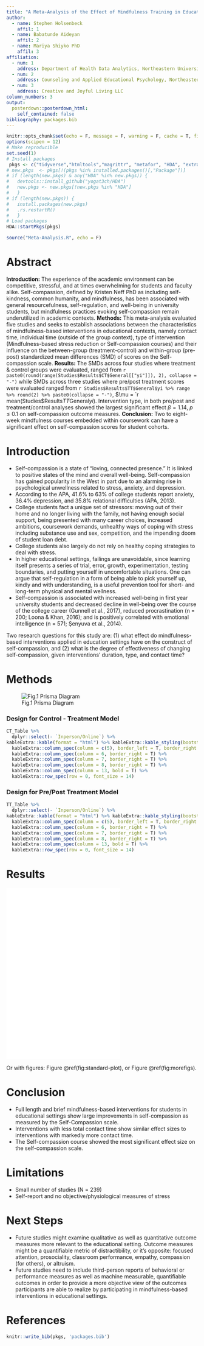 ```yaml
---
title: "A Meta-Analysis of the Effect of Mindfulness Training in Education on Self-Compassion"
author:
  - name: Stephen Holsenbeck
    affil: 1
  - name: Babatunde Aideyan
    affil: 2
  - name: Mariya Shiyko PhD
    affil: 3
affiliation:
  - num: 1
    address: Department of Health Data Analytics, Northeastern University; Boston, MA
  - num: 2
    address: Counseling and Applied Educational Psychology, Northeastern University; Boston, MA
  - num: 3
    address: Creative and Joyful Living LLC
column_numbers: 3
output: 
  posterdown::posterdown_html:
    self_contained: false
bibliography: packages.bib
---
```


```r
knitr::opts_chunk$set(echo = F, message = F, warning = F, cache = T, fig.align = 'center', fig.height = 5, fig.width = 7.5, tidy = T, tidy.opts = list(width.cutoff = 80))
options(scipen = 12)
# Make reproducible
set.seed(1)
# Install packages
 pkgs <- c("tidyverse","htmltools","magrittr", "metafor", "HDA", "extrafont")
# new.pkgs  <- pkgs[!(pkgs %in% installed.packages()[,"Package"])]
# if (length(new.pkgs) & any("HDA" %in% new.pkgs)) {
#   devtools::install_github("yogat3ch/HDA")
#   new.pkgs <- new.pkgs[!new.pkgs %in% "HDA"]
#   }
# if (length(new.pkgs)) {
#   install.packages(new.pkgs)
#   .rs.restartR()
#   }
# Load packages
HDA::startPkgs(pkgs)
```
```r
source("Meta-Analysis.R", echo = F)
```

# Abstract

**Introduction:** The experience of the academic environment can be competitive, stressful, and at times overwhelming for students and faculty alike. Self-compassion, defined by Kristen Neff PhD as including self-kindness, common humanity, and mindfulness, has been associated with general resourcefulness, self-regulation, and well-being in university students, but mindfulness practices evoking self-compassion remain underutilized in academic contexts. **Methods:** This meta-analysis evaluated five studies and seeks to establish associations between the characteristics of mindfulness-based interventions in educational contexts, namely contact time, individual time (outside of the group context), type of intervention (Mindfulness-based stress reduction or Self-compassion courses) and their influence on the between-group (treatment-control) and within-group (pre-post) standardized mean differences (SMD) of scores on the Self-compassion scale. **Results:** The SMDs across four studies where treatment & control groups were evaluated, ranged from `r  paste0(round(range(Studies$Results$CT$General[["yi"]]), 2), collapse = "-")` while SMDs across three studies where pre/post treatment scores were evaluated ranged from `r Studies$Results$TT$General$yi %>% range %>% round(2) %>% paste0(collapse = "-")`, $\mu = `r mean(Studies$Results$TT$General$yi) %>% round(2)`$.  Intervention type, in both pre/post and treatment/control analyses showed the largest significant effect $\beta= 1.14$, $p \leq 0.1$ on self-compassion outcome measures. **Conclusion:** Two to eight-week mindfulness courses embedded within coursework can have a significant effect on self-compassion scores for student cohorts.

# Introduction
- Self-compassion is a state of “loving, connected presence.” It is linked to positive states of the mind and overall well-being. Self-compassion has gained popularity in the West in part due to an alarming rise in psychological unwellness related to stress, anxiety, and depression. 
- According to the APA, 41.6% to 63% of college students report anxiety, 36.4% depression, and 35.8% relational difficulties (APA, 2013).
- College students fact a unique set of stressors: moving out of their home and no longer living with the family, not having enough social support, being presented with many career choices, increased ambitions, coursework demands, unhealthy ways of coping with stress including substance use and sex, competition, and the impending doom of student loan debt.
- College students also largely do not rely on healthy coping strategies to deal with stress. 
- In higher educational settings, failings are unavoidable, since learning itself presents a series of trial, error, growth, experimentation, testing boundaries, and putting yourself in uncomfortable situations. One can argue that self-regulation in a form of being able to pick yourself up, kindly and with understanding, is a useful prevention tool for short- and long-term physical and mental wellness. 
- Self-compassion is associated with increased well-being in first year university students and decreased decline in well-being over the course of the college career (Gunnell et al., 2017), reduced procrastination (n = 200; Loona & Khan, 2016); and is positively correlated with emotional intelligence (n = 571; Şenyuva et al., 2014).

Two research questions for this study are: (1) what effect do mindfulness-based interventions applied in education settings have on the construct of self-compassion, and (2) what is the degree of effectiveness of changing self-compassion, given interventions’ duration, type, and contact time?


# Methods
![Fig.1 Prisma Diagram](PrismaDiagram.png)

### Design for Control - Treatment Model
```r

CT_Table %>%
  dplyr::select(- `Inperson/Online`) %>% 
kableExtra::kable(format = "html") %>% kableExtra::kable_styling(bootstrap_options = "striped", full_width = T, position = "center", font_size = 12) %>%
  kableExtra::column_spec(column = c(5), border_left = T, border_right = F) %>% 
  kableExtra::column_spec(column = 6, border_right = T) %>% 
  kableExtra::column_spec(column = 7, border_right = T) %>% 
  kableExtra::column_spec(column = 8, border_right = T) %>% 
  kableExtra::column_spec(column = 13, bold = T) %>%
  kableExtra::row_spec(row = 0, font_size = 14)
```

### Design for Pre/Post Treatment Model
```r
TT_Table %>%
  dplyr::select(- `Inperson/Online`) %>% 
kableExtra::kable(format = "html") %>% kableExtra::kable_styling(bootstrap_options = "striped", full_width = T, position = "center", font_size = 12) %>%
  kableExtra::column_spec(column = c(5), border_left = T, border_right = F) %>% 
  kableExtra::column_spec(column = 6, border_right = T) %>% 
  kableExtra::column_spec(column = 7, border_right = T) %>% 
  kableExtra::column_spec(column = 8, border_right = T) %>% 
  kableExtra::column_spec(column = 13, bold = T) %>%
  kableExtra::row_spec(row = 0, font_size = 14)
```
<!-- <iframe src="https://docs.google.com/spreadsheets/d/e/2PACX-1vS962Ys563I18H36KQWR2lg7l2wQbkh8Bkt-Ib0ler7ABdyIjA7wH8qgjSYj-SCE0Sn2wcm_HBEsgQY/pubhtml?gid=2047158368&amp;single=true&amp;widget=false&amp;chrome=false&amp;headers=false&amp;range=A1:N5" width="100%" height = "300px"></iframe> -->


# Results

![](CTModerator Contact Time & Individual Time.pdf)
![](CTModerator Duration in Weeks.pdf)
![](CTModerator Intervention Type.pdf)



Or with figures: Figure \@ref(fig:standard-plot), or Figure \@ref(fig:morefigs).

# Conclusion

- Full length and brief mindfulness-based interventions for students in educational settings show large improvements in self-compassion as measured by the Self-Compassion scale. 
- Interventions with less total contact time show similar effect sizes to interventions with markedly more contact time. 
- The Self-compassion course showed the most significant effect size on the self-compassion scale.

# Limitations

- Small number of studies (N = 239)
- Self-report and no objective/physiological measures of stress

# Next Steps 
- Future studies might examine qualitative as well as quantitative outcome measures more relevant to the educational setting. Outcome measures might be a quantifiable metric of distractibility, or it’s opposite: focused attention, prosociality, classroom performance, empathy, compassion (for others), or altruism.
- Future studies need to include third-person reports of behavioral or performance measures as well as machine measurable, quantifiable outcomes in order to provide a more objective view of the outcomes participants are able to realize by participating in mindfulness-based interventions in educational settings. 

# References
```r
knitr::write_bib(pkgs, 'packages.bib')
```
